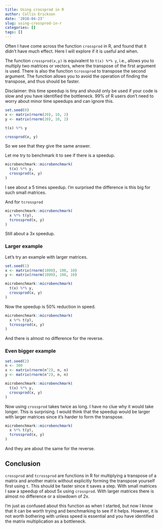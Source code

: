 ```yaml
---
title: Using crossprod in R
author: Collin Erickson
date: '2018-04-23'
slug: using-crossprod-in-r
categories: []
tags: []
---
```


Often I have come across the function `crossprod` in R, and found that it didn't have much effect.
Here I will explore if it is useful and when.


The function `crossprod(x,y)` is equivalent to `t(x) %*% y`, i.e.,
allows you to multiply two matrices or vectors, where the transpose
of the first argument is used.
There is also the function `tcrossprod` to transpose the second argument.
The function allows you to avoid the operation of finding the transpose,
and thus should be faster.

Disclaimer: this time speedup is tiny and should only be used if your code
is slow and you have identified the bottleneck.
99% of R users don't need to worry about minor time speedups
and can ignore this.

```r
set.seed(0)
x <- matrix(rnorm(20), 10, 2)
y <- matrix(rnorm(20), 10, 2)
```

```r
t(x) %*% y
```

```r
crossprod(x, y)
```

So we see that they give the same answer.

Let me try to benchmark it to see if there is a speedup.

```r
microbenchmark::microbenchmark(
  t(x) %*% y,
  crossprod(x, y)
)
```

I see about a 5 times speedup.
I'm surprised the difference is this big for such small matrices.

And for `tcrossprod`

```r
microbenchmark::microbenchmark(
  x %*% t(y),
  tcrossprod(x, y)
)
```
Still about a 3x speedup.

### Larger example

Let's try an example with larger matrices.

```r
set.seed(1)
x <- matrix(rnorm(1000), 100, 10)
y <- matrix(rnorm(1000), 100, 10)
```


```r
microbenchmark::microbenchmark(
  t(x) %*% y,
  crossprod(x, y)
)
```

Now the speedup is 50% reduction in speed.

```r
microbenchmark::microbenchmark(
  x %*% t(y),
  tcrossprod(x, y)
)
```

And there is almost no difference for the reverse.

### Even bigger example


```r
set.seed(2)
n <- 300
x <- matrix(rnorm(n^2), n, n)
y <- matrix(rnorm(n^2), n, n)
```


```r
microbenchmark::microbenchmark(
  t(x) %*% y,
  crossprod(x, y)
)
```

Now using `crossprod` takes twice as long.
I have no clue why it would take longer.
This is surprising.
I would think that the speedup would be larger with larger matrices
since it's harder to form the transpose.

```r
microbenchmark::microbenchmark(
  x %*% t(y),
  tcrossprod(x, y)
)
```

And they are about the same for the reverse.


## Conclusion

`crossprod` and `tcrossprod` are functions in R for multiplying
a transpose of a matrix and another matrix without explicitly
forming the transpose yourself first using `t`.
This should be faster since it saves a step.
With small matrices I saw a speedup of about 5x using `crossprod`.
With larger matrices there is almost no difference or a slowdown of 2x.

I'm just as confused about this function as when I started,
but now I know that it can be worth trying and benchmarking
to see if it helps.
However, it is not worth bothering with unless speed is essential
and you have identified the matrix multiplication as a bottleneck.
